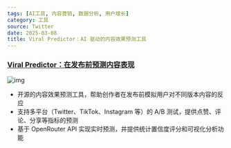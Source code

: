 ```yaml
---
tags: [AI工具, 内容营销, 数据分析, 用户增长]
category: 工具
source: Twitter
date: 2025-03-08
title: Viral Predictor：AI 驱动的内容效果预测工具
---
```


### [Viral Predictor：在发布前预测内容表现](https://github.com/azure-vision/viral-predictor)

![img](https://img.mengpeng.tech/i/2025/03/08/67cc4a5f712eb.webp)


- 开源的内容效果预测工具，帮助创作者在发布前模拟用户对不同版本内容的反应
- 支持多平台（Twitter、TikTok、Instagram 等）的 A/B 测试，提供点赞、评论、分享等指标的预测
- 基于 OpenRouter API 实现实时预测，并提供统计置信度评分和可视化分析功能 